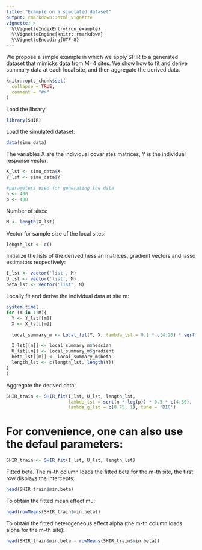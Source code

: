 ```yaml
---
title: "Example on a simulated dataset"
output: rmarkdown::html_vignette
vignette: >
  %\VignetteIndexEntry{run_example}
  %\VignetteEngine{knitr::rmarkdown}
  %\VignetteEncoding{UTF-8}
---
```


We propose a simple example in which we apply SHIR to a generated dataset that mimicks data from M=4 sites. We show how to fit and derive summary data at each local site, and then aggregate the derived data. 
```r
knitr::opts_chunk$set(
  collapse = TRUE,
  comment = "#>"
)
```

Load the library:
```r
library(SHIR)
```

Load the simulated dataset:
```r
data(simu_data)
```

The variables X are the individual covariates matrices, Y is the individual response vector:
```r
X_lst <- simu_data$X
Y_lst <- simu_data$Y
```

```r
#parameters used for generating the data
n <- 400
p <- 400
```

Number of sites:
```r
M <- length(X_lst)
```

Vector for sample size of the local sites:
```r
length_lst <- c()
```

Initialize the lists of the derived hessian matrices, gradient vectors and lasso estimators respectively:
```r
I_lst <- vector('list', M)
U_lst <- vector('list', M)
beta_lst <- vector('list', M)
```

Locally fit and derive the individual data at site m:
```r
system.time(
for (m in 1:M){
  Y <- Y_lst[[m]]
  X <- X_lst[[m]]

  local_summary_m <- Local_fit(Y, X, lambda_lst = 0.1 * c(4:20) * sqrt((log(p)) / n))

  I_lst[[m]] <- local_summary_m$hessian
  U_lst[[m]] <- local_summary_m$gradient
  beta_lst[[m]] <- local_summary_m$beta
  length_lst <- c(length_lst, length(Y))
}
)
```

Aggregate the derived data:
```r
SHIR_train <- SHIR_fit(I_lst, U_lst, length_lst,
                       lambda_lst = sqrt(n * log(p)) * 0.3 * c(4:30),
                       lambda_g_lst = c(0.75, 1), tune = 'BIC')
```

# For convenience, one can also use the defaul parameters:
```r
SHIR_train <- SHIR_fit(I_lst, U_lst, length_lst)
```

Fitted beta. The m-th column loads the fitted beta for the m-th site, the first row displays the intercepts:
```r
head(SHIR_train$min.beta)
```

To obtain the fitted mean effect mu:
```r
head(rowMeans(SHIR_train$min.beta))
```

To obtain the fitted heterogeneous effect alpha (the m-th column loads alpha for the m-th site):
```r
head(SHIR_train$min.beta - rowMeans(SHIR_train$min.beta))
```
